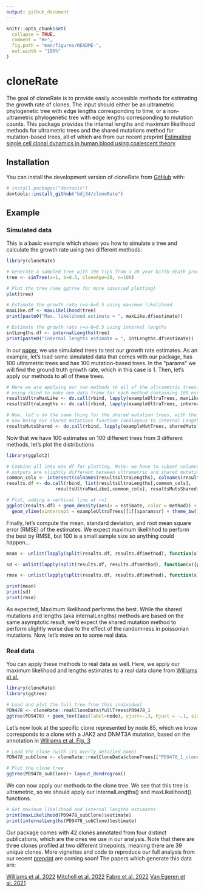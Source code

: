 ```yaml
---
output: github_document
---
```


<!-- README.md is generated from README.Rmd. Please edit that file -->

```r
knitr::opts_chunk$set(
  collapse = TRUE,
  comment = "#>",
  fig.path = "man/figures/README-",
  out.width = "100%"
)
```

# cloneRate

<!-- badges: start -->
<!-- badges: end -->

The goal of cloneRate is to provide easily accessible methods for estimating the growth rate of clones. The input should either be an ultrametric phylogenetic tree with edge lengths corresponding to time, or a non-ultrametric phylogenetic  tree with edge lengths corresponding to mutation counts. This package provides the internal lengths and maximum likelihood methods for ultrametric trees and the shared mutations method for mutation-based trees, all of which are from our recent preprint [Estimating single cell clonal dynamics in human blood using coalescent theory](https://www.biorxiv.org)

## Installation

You can install the development version of cloneRate from [GitHub](https://github.com/) with:

``` r
# install.packages("devtools")
devtools::install_github("bdj34/cloneRate")
```

## Example

### Simulated data

This is a basic example which shows you how to simulate a tree and calculate the growth rate using two different methods:

```r
library(cloneRate)

# Generate a sampled tree with 100 tips from a 20 year birth-death process with birth rate a=1 and death rate b=0.5
tree <- simTree(a=1, b=0.5, cloneAge=20, n=100)

# Plot the tree (see ggtree for more advanced plotting)
plot(tree)

# Estimate the growth rate r=a-b=0.5 using maximum likelihood
maxLike.df <- maxLikelihood(tree)
print(paste0("Max. likelihood estimate = ", maxLike.df$estimate))

# Estimate the growth rate r=a-b=0.5 using internal lengths
intLengths.df <- internalLengths(tree)
print(paste0("Internal lengths estimate = ", intLengths.df$estimate))
```

In our [paper](https://www.biorxiv.org), we use simulated trees to test our growth rate estimates. As an example, let's load some simulated data that comes with our package, \code{exampleUltraTrees} has 100 ultrametric trees and  \code{exampleMutTrees} has 100 mutation-based trees. In the "params" \code{data.frame} we will find the ground truth growth rate, which in this case is 1. Then, let's apply our methods to all of these trees.

```r

# Here we are applying our two methods to all of the ultrametric trees, and then
# using rbind to make one data.frame for each method containing 100 estimates
resultsUltraMaxLike <- do.call(rbind, lapply(exampleUltraTrees, maxLikelihood))
resultsUltraLengths <- do.call(rbind, lapply(exampleUltraTrees, internalLengths))

# Now, let's do the same thing for the shared mutation trees, with the method 
# now being our shared mutations function (analogous to internal Lengths, but with mutations)
resultsMutsShared <- do.call(rbind, lapply(exampleMutTrees, sharedMuts))

```

Now that we have 100 estimates on 100 different trees from 3 different methods, let's plot the distributions

```r
library(ggplot2)

# Combine all into one df for plotting. Note: we have to subset columns because 
# outputs are slightly different between ultrametric and shared mutation trees
common_cols <- intersect(colnames(resultsUltraLengths), colnames(resultsMutsShared))
results.df <- do.call(rbind, list(resultsUltraLengths[,common_cols], 
                  resultsUltraMaxLike[,common_cols], resultsMutsShared[,common_cols]))

# Plot, adding a vertical line at r=1
ggplot(results.df) + geom_density(aes(x = estimate, color = method)) +
  geom_vline(xintercept = exampleUltraTrees[[1]]$params$r) + theme_bw()

```

Finally, let's compute the mean, standard deviation, and root mean square error (RMSE) of the estimates. We expect maximum likelihhod to perform the best by RMSE, but 100 is a small sample size so anything could happen...

```r

mean <- unlist(lapply(split(results.df, results.df$method), function(x){paste0(x$method[1], " mean = ", mean(x$estimate))}))

sd <- unlist(lapply(split(results.df, results.df$method), function(x){paste0(x$method[1], " SD = ", sd(x$estimate))}))

rmse <- unlist(lapply(split(results.df, results.df$method), function(x){paste0(x$method[1], " RMSE = ", sqrt(sum((x$estimate-x$r)^2)/length(x$estimate)))}))

print(mean)
print(sd)
print(rmse)

```

As expected, Maximum likelihood performs the best. While the shared mutations and lengths (aka internalLengths) methods are based on the same asymptotic result, we'd expect the shared mutation method to perform slightly worse due to the effect of the randomness in poissonian mutations. Now, let's move on to some real data.

### Real data

You can apply these methods to real data as well. Here, we apply our maximum likelihood and lengths estimates to a real data clone from [Williams et al.](https://pubmed.ncbi.nlm.nih.gov/35058638/)

```r
library(cloneRate)
library(ggtree)

# Load and plot the full tree from this individual
PD9478 <- cloneRate::realCloneData$fullTrees$PD9478_1
ggtree(PD9478) + geom_text(aes(label=node), vjust=-.3, hjust = -.1, size = 3) + layout_dendrogram()
```

Let's now look at the specific clone represented by node 85, which we know corresponds to a clone with a JAK2 and DNMT3A mutation, based on the annotation in [Williams et al. Fig. 3](https://www.nature.com/articles/s41586-021-04312-6)

```r
# Load the clone (with its overly detailed name)
PD9478_subClone <- cloneRate::realCloneData$cloneTrees[["PD9478_1_clone1_JAK2:p.F537_K539delinsL_AND_DNMT3A:p.Y908*_age68.75_williams"]]

# Plot the clone tree
ggtree(PD9478_subClone)+ layout_dendrogram()
```

We can now apply our methods to the clone tree. We see that this tree is ultrametric, so we should apply our internalLengths() and maxLikelihood() functions. 

```r
# Get maximum likelihood and internal lengths estimates
print(maxLikelihood(PD9478_subClone)$estimate)
print(internalLengths(PD9478_subClone)$estimate)
```


Our package comes with 42 clones annotated from four distinct publications, which are the ones we use in our analysis. Note that there are three clones profiled at two different timepoints, meaning there are 39 unique clones. More vignettes and code to reproduce our full analysis from our recent [preprint](biorxiv.org) are coming soon!
The papers which generate this data are:

[Williams et al. 2022](https://pubmed.ncbi.nlm.nih.gov/35058638/)
[Mitchell et al. 2022](https://pubmed.ncbi.nlm.nih.gov/35650442/)
[Fabre et al. 2022](https://pubmed.ncbi.nlm.nih.gov/35650444/)
[Van Egeren et al. 2021](https://pubmed.ncbi.nlm.nih.gov/33621486/)




